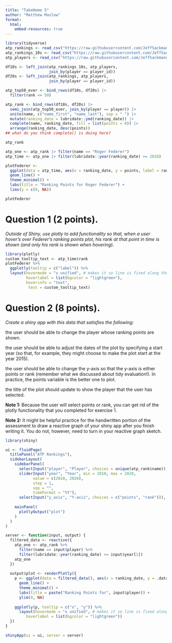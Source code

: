 ```yaml
---
title: "TakeHome 5"
author: "Matthew Maslow"
format: 
  html:
    embed-resources: true
---
```


```r
library(tidyverse)
atp_rankings <- read_csv("https://raw.githubusercontent.com/JeffSackmann/tennis_atp/master/atp_rankings_20s.csv")
atp_rankings_10s <- read_csv("https://raw.githubusercontent.com/JeffSackmann/tennis_atp/master/atp_rankings_10s.csv")
atp_players <- read_csv("https://raw.githubusercontent.com/JeffSackmann/tennis_atp/master/atp_players.csv")

df10s <- left_join(atp_rankings_10s, atp_players,
                   join_by(player == player_id))
df20s <- left_join(atp_rankings, atp_players,
                   join_by(player == player_id))

atp_top50_ever <- bind_rows(df10s, df20s) |>
  filter(rank <= 50)

atp_rank <- bind_rows(df10s, df20s) |>
  semi_join(atp_top50_ever, join_by(player == player)) |>
  unite(name, c("name_first", "name_last"), sep = " ") |>
  mutate(ranking_date = lubridate::ymd(ranking_date)) |>
  complete(name, ranking_date, fill = list(points = 0)) |> 
  arrange(ranking_date, desc(points))
## what do you think complete() is doing here? 

atp_rank
```


```r
atp_one <- atp_rank |> filter(name == "Roger Federer")
atp_time <- atp_one |> filter(lubridate::year(ranking_date) >= 2010)

plotFederer <- 
  ggplot(data = atp_time, aes(x = ranking_date, y = points, label = rank)) +
  geom_line() +
  theme_minimal() +
  labs(title = "Ranking Points for Roger Federer") +
  lims(y = c(0, NA))

plotFederer
```


# Question 1 (2 points). 

*Outside of Shiny, use plotly to add functionality so that, when a user hover’s over Federer’s ranking points plot, his rank at that point in time is shown (and only his rank is shown when hovering).*



```r
library(plotly)
custom_tooltip_text <- atp_time$rank
plotFederer %>%
  ggplotly(tooltip = c("label")) %>%
  layout(hovermode = "x unified", # makes it so line is fixed along the line
         hoverlabel = list(bgcolor = "lightgreen"),
         hoverinfo = "text",
          text = custom_tooltip_text)
```



# Question 2 (8 points). 

*Create a shiny app with this data that satisfies the following:*

  the user should be able to change the player whose ranking points are shown.

  the user should be able to adjust the dates of the plot by specifying a start year (so that, for example, they might choose to make the plot start at the year 2015).

  the user should be able to change the y-axis so that the y-axis is either points or rank (remember what we discussed about tidy evaluation!). In practice, the points variable     is the better one to plot.

  the title of the plot should update to show the player that the user has selected.

**Note 1:** Because the user will select points or rank, you can get rid of the plotly functionality that you completed for exercise 1.

**Note 2:** It might be helpful practice for the handwritten portion of the assessment to draw a reactive graph of your shiny app after you finish writing it. You do not,                  however, need to turn in your reactive graph sketch.

```r
library(shiny)

ui <- fluidPage(
  titlePanel("ATP Rankings"),
  sidebarLayout(
    sidebarPanel(
      selectInput("player", "Player", choices = unique(atp_rank$name)),
      sliderInput("year", "Year", min = 2010, max = 2020, 
            value = c(2010, 2020),
            step = 1,
            sep = "",
            timeFormat = "%Y"),
      selectInput("y_axis", "Y-axis", choices = c("points", "rank"))),
    
    mainPanel(
      plotlyOutput("plot")
    )
  )
)

server <- function(input, output) {
  filtered_data <- reactive({
    atp_one <- atp_rank %>%
      filter(name == input$player) %>%
      filter(lubridate::year(ranking_date) >= input$year[1])
    atp_one
  })
  
  output$plot <- renderPlotly({
    p <- ggplot(data = filtered_data(), aes(x = ranking_date, y = .data[[input$y_axis]])) +
      geom_line() +
      theme_minimal() +
      labs(title = paste("Ranking Points for", input$player)) +
      ylim(0, NA)
    
    ggplotly(p, tooltip = c("x", "y")) %>% 
      layout(hovermode = "x unified", # makes it so line is fixed along the line
         hoverlabel = list(bgcolor = "lightgreen"))
  })
}

shinyApp(ui = ui, server = server)
```




















